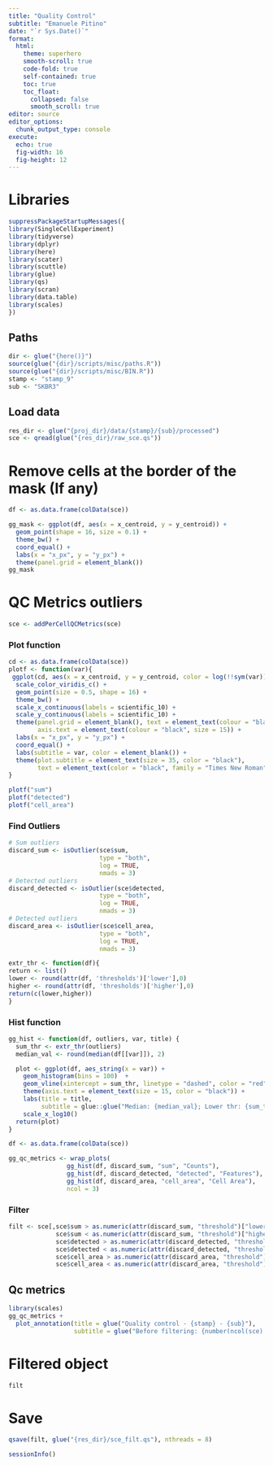 ```yaml
---
title: "Quality Control"
subtitle: "Emanuele Pitino"
date: "`r Sys.Date()`"
format: 
  html:
    theme: superhero
    smooth-scroll: true
    code-fold: true
    self-contained: true
    toc: true
    toc_float: 
      collapsed: false
      smooth_scroll: true
editor: source
editor_options: 
  chunk_output_type: console
execute:
  echo: true
  fig-width: 16     
  fig-height: 12 
---
```


# Libraries
```r
suppressPackageStartupMessages({
library(SingleCellExperiment)
library(tidyverse)
library(dplyr)
library(here)
library(scater)
library(scuttle)
library(glue)
library(qs)
library(scran)
library(data.table)
library(scales)
})
```

## Paths
```r
dir <- glue("{here()}")
source(glue("{dir}/scripts/misc/paths.R"))
source(glue("{dir}/scripts/misc/BIN.R"))
stamp <- "stamp_9"
sub <- "SKBR3"
```

## Load data
```r
res_dir <- glue("{proj_dir}/data/{stamp}/{sub}/processed")
sce <- qread(glue("{res_dir}/raw_sce.qs"))
```

# Remove cells at the border of the mask (If any)
```r
df <- as.data.frame(colData(sce))

gg_mask <- ggplot(df, aes(x = x_centroid, y = y_centroid)) +
  geom_point(shape = 16, size = 0.1) +
  theme_bw() +
  coord_equal() +
  labs(x = "x_px", y = "y_px") +
  theme(panel.grid = element_blank())
gg_mask
```

# QC Metrics outliers
```r
sce <- addPerCellQCMetrics(sce)
```

### Plot function
```r
cd <- as.data.frame(colData(sce))
plotf <- function(var){
 ggplot(cd, aes(x = x_centroid, y = y_centroid, color = log(!!sym(var)))) + 
  scale_color_viridis_c() + 
  geom_point(size = 0.5, shape = 16) +
  theme_bw() + 
  scale_x_continuous(labels = scientific_10) + 
  scale_y_continuous(labels = scientific_10) +
  theme(panel.grid = element_blank(), text = element_text(colour = "black", size = 20), 
        axis.text = element_text(colour = "black", size = 15)) +
  labs(x = "x_px", y = "y_px") +
  coord_equal() +
  labs(subtitle = var, color = element_blank()) +
  theme(plot.subtitle = element_text(size = 35, color = "black"),
        text = element_text(color = "black", family = "Times New Roman"))
}
```

```r
plotf("sum")
plotf("detected")
plotf("cell_area")
```

### Find Outliers
```r
# Sum outliers
discard_sum <- isOutlier(sce$sum, 
                         type = "both", 
                         log = TRUE,
                         nmads = 3)
# Detected outliers
discard_detected <- isOutlier(sce$detected, 
                         type = "both", 
                         log = TRUE,
                         nmads = 3)
# Detected outliers
discard_area <- isOutlier(sce$cell_area, 
                         type = "both", 
                         log = TRUE,
                         nmads = 3)
```

```r
extr_thr <- function(df){
return <- list()
lower <- round(attr(df, 'thresholds')['lower'],0)
higher <- round(attr(df, 'thresholds')['higher'],0)
return(c(lower,higher))
}
```

### Hist function
```r
gg_hist <- function(df, outliers, var, title) {
  sum_thr <- extr_thr(outliers)
  median_val <- round(median(df[[var]]), 2)

  plot <- ggplot(df, aes_string(x = var)) + 
    geom_histogram(bins = 100)  + 
    geom_vline(xintercept = sum_thr, linetype = "dashed", color = "red") + 
    theme(axis.text = element_text(size = 15, color = "black")) + 
    labs(title = title, 
         subtitle = glue::glue("Median: {median_val}; Lower thr: {sum_thr[1]}; Higher thr: {sum_thr[2]}")) + 
    scale_x_log10() 
  return(plot)
}
```

```r
df <- as.data.frame(colData(sce))
```

```r
gg_qc_metrics <- wrap_plots(
                gg_hist(df, discard_sum, "sum", "Counts"),
                gg_hist(df, discard_detected, "detected", "Features"),
                gg_hist(df, discard_area, "cell_area", "Cell Area"),
                ncol = 3)
```

### Filter
```r
filt <- sce[,sce$sum > as.numeric(attr(discard_sum, "threshold")["lower"]) &
             sce$sum < as.numeric(attr(discard_sum, "threshold")["higher"]) &
             sce$detected > as.numeric(attr(discard_detected, "threshold")["lower"]) &
             sce$detected < as.numeric(attr(discard_detected, "threshold")["higher"]) &
             sce$cell_area > as.numeric(attr(discard_area, "threshold")["lower"]) &
             sce$cell_area < as.numeric(attr(discard_area, "threshold")["higher"])]
```

## Qc metrics
```r
library(scales)
gg_qc_metrics +
  plot_annotation(title = glue("Quality control - {stamp} - {sub}"),
                  subtitle = glue("Before filtering: {number(ncol(sce), big.mark = '.')} C; After filtering: {number(ncol(filt), big.mark = '.')} C")) 
```

# Filtered object
```r
filt
```

# Save
```r
qsave(filt, glue("{res_dir}/sce_filt.qs"), nthreads = 8)
```


```r
sessionInfo()
```